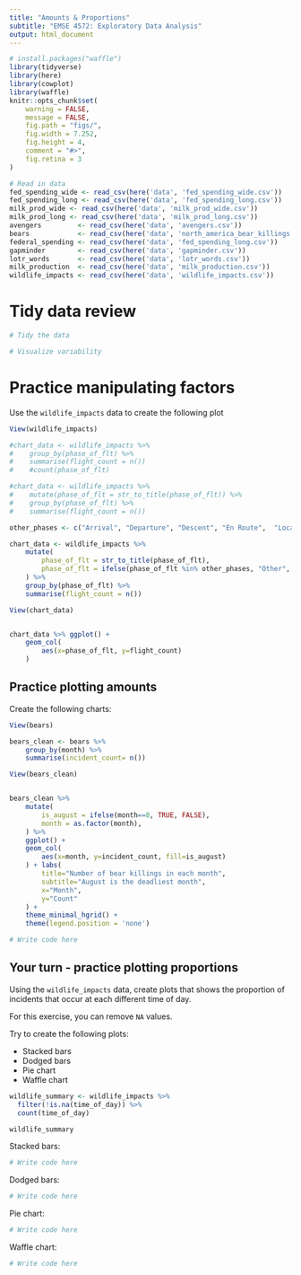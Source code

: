 ```yaml
---
title: "Amounts & Proportions"
subtitle: "EMSE 4572: Exploratory Data Analysis"
output: html_document
---
```


```r
# install.packages("waffle")
library(tidyverse)
library(here)
library(cowplot)
library(waffle)
knitr::opts_chunk$set(
    warning = FALSE,
    message = FALSE,
    fig.path = "figs/",
    fig.width = 7.252,
    fig.height = 4,
    comment = "#>",
    fig.retina = 3
)

# Read in data
fed_spending_wide <- read_csv(here('data', 'fed_spending_wide.csv'))
fed_spending_long <- read_csv(here('data', 'fed_spending_long.csv'))
milk_prod_wide <- read_csv(here('data', 'milk_prod_wide.csv'))
milk_prod_long <- read_csv(here('data', 'milk_prod_long.csv'))
avengers         <- read_csv(here('data', 'avengers.csv'))
bears            <- read_csv(here('data', 'north_america_bear_killings.csv'))
federal_spending <- read_csv(here('data', 'fed_spending_long.csv'))
gapminder        <- read_csv(here('data', 'gapminder.csv'))
lotr_words       <- read_csv(here('data', 'lotr_words.csv'))
milk_production  <- read_csv(here('data', 'milk_production.csv'))
wildlife_impacts <- read_csv(here('data', 'wildlife_impacts.csv'))
```

# Tidy data review

```r
# Tidy the data
```

```r
# Visualize variability
```

# Practice manipulating factors

Use the `wildlife_impacts` data to create the following plot

```r

View(wildlife_impacts)

#chart_data <- wildlife_impacts %>% 
#    group_by(phase_of_flt) %>% 
#    summarise(flight_count = n()) 
#    #count(phase_of_flt)

#chart_data <- wildlife_impacts %>%
#    mutate(phase_of_flt = str_to_title(phase_of_flt)) %>% 
#    group_by(phase_of_flt) %>% 
#    summarise(flight_count = n()) 

other_phases <- c("Arrival", "Departure", "Descent", "En Route",  "Local", "Parked", "Taxi", "Unknown")

chart_data <- wildlife_impacts %>%
    mutate(
        phase_of_flt = str_to_title(phase_of_flt),
        phase_of_flt = ifelse(phase_of_flt %in% other_phases, "Other", phase_of_flt)
    ) %>% 
    group_by(phase_of_flt) %>% 
    summarise(flight_count = n()) 

View(chart_data)


chart_data %>% ggplot() +
    geom_col(
        aes(x=phase_of_flt, y=flight_count)
    )
```

## Practice plotting amounts

Create the following charts:

```r


View(bears)

bears_clean <- bears %>% 
    group_by(month) %>% 
    summarise(incident_count= n())

View(bears_clean)


bears_clean %>% 
    mutate(
        is_august = ifelse(month==8, TRUE, FALSE),
        month = as.factor(month),
    ) %>% 
    ggplot() +
    geom_col(
        aes(x=month, y=incident_count, fill=is_august)
    ) + labs(
        title="Number of bear killings in each month",
        subtitle="August is the deadliest month",
        x="Month",
        y="Count"
    ) + 
    theme_minimal_hgrid() +
    theme(legend.position = 'none')

```

```r
# Write code here
```

## Your turn - practice plotting proportions

Using the `wildlife_impacts` data, create plots that shows the proportion of incidents that occur at each different time of day.

For this exercise, you can remove `NA` values.

Try to create the following plots:

- Stacked bars
- Dodged bars
- Pie chart
- Waffle chart

```r
wildlife_summary <- wildlife_impacts %>%
  filter(!is.na(time_of_day)) %>%
  count(time_of_day)

wildlife_summary
```

Stacked bars:

```r
# Write code here
```

Dodged bars:

```r
# Write code here
```

Pie chart:

```r
# Write code here
```

Waffle chart:

```r
# Write code here
```
